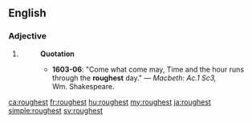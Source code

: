 ==English==

===Adjective===
{{head|en|adjective superlative form}}

# {{en-superlative of|rough}}
#: '''Quotation'''
#:* '''1603-06''': "Come what come may, Time and the hour runs through the '''roughest''' day." &mdash; ''Macbeth: Ac.1 Sc3,'' Wm.&nbsp;Shakespeare.

[[ca:roughest]]
[[fr:roughest]]
[[hu:roughest]]
[[my:roughest]]
[[ja:roughest]]
[[simple:roughest]]
[[sv:roughest]]